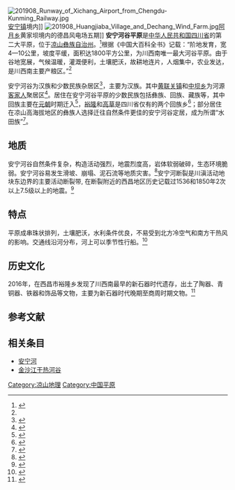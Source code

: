 [[File:201908_Runway_of_Xichang_Airport_from_Chengdu-Kunming_Railway.jpg|thumb]][[安宁镇_(西昌市)|安宁镇]]境内]]
[[File:201908_Huangjiaba_Village_and_Dechang_Wind_Farm.jpg|thumb]][[阿月乡|阿月乡]]黄家坝境内的德昌风电场五期]]
'''安宁河谷平原'''是[[中华人民共和国|中华人民共和国]][[四川省|四川省]]的第二大平原，位于[[凉山彝族自治州|凉山彝族自治州]]。<ref>{{cite news|title=安宁河谷平原的血脉——安宁河|url=http://roll.sohu.com/20111211/n328629663.shtml|accessdate=2017-01-08|agency=搜狐|publisher=凉山日报|date=2011年12月11日|archive-date=2019-07-30|archive-url=https://web.archive.org/web/20190730050929/http://roll.sohu.com/20111211/n328629663.shtml|dead-url=no}}</ref>根据《中国大百科全书》记载：“阶地发育，宽4—10公里，坡度平缓，面积达1800平方公里，为川西南唯一最大河谷平原。由于谷地宽展，气候温暖，灌溉便利，土壤肥沃，故耕地连片，人烟集中，农业发达，是川西南主要产粮区。”<ref name="anningke" />

安宁河谷为汉族和少数民族杂居区<ref>{{cite news|title=凉山彝族自治州概况|url=http://www.scrcgz.com/e_sichuan/114.html|publisher=四川人才工作网|accessdate=2019-09-25|archive-date=2019-09-25|archive-url=https://web.archive.org/web/20190925054243/http://www.scrcgz.com/e_sichuan/114.html|dead-url=no}}</ref>，主要为汉族。其中[[黄联关镇|黄联关镇]]和[[中坝乡_(西昌市)|中坝乡]]为河源[[客家人|客家人]]聚居区<ref>{{cite news|title=四川大凉山的河源客家人|url=http://www.kejialianmeng.com/portal.php?mod=view&aid=4503|publisher=客家联盟|date=2009-02-14|accessdate=2019-09-25|archive-date=2020-02-18|archive-url=https://web.archive.org/web/20200218081913/http://www.kejialianmeng.com/portal.php?mod=view&aid=4503|dead-url=no}}</ref>。居住在安宁河谷平原的少数民族包括彝族、回族、藏族等，其中回族主要在[[元朝|元朝]]时期迁入<ref>{{cite journal|author=杨思久|title=凉山地区回族源流考|work=西南民族大学学报(人文社科版)|year=1983}}</ref>，[[裕隆回族乡|裕隆]]和[[高草回族乡|高草]]是四川省仅有的两个回族乡<ref>{{cite web|title=“谁不说咱家乡好”魅力西昌竞演初赛第六场播出|url=http://www.lsz.gov.cn/xxgk/zdlyxxgk/ggwhty/201807/t20180709_560573.html|publisher=凉山彝族自治州人民政府|date=2018-07-09|access-date=2019-09-25|archive-date=2019-09-25|archive-url=https://web.archive.org/web/20190925052729/http://www.lsz.gov.cn/xxgk/zdlyxxgk/ggwhty/201807/t20180709_560573.html|dead-url=no}}</ref>；部分居住在凉山高海拔地区的彝族人选择迁往自然条件更佳的安宁河谷定居，成为所谓“水田族”<ref>{{cite news|title=彝家搬下山，喜做“水田族”|url=http://www.xinhuanet.com/local/2019-07/11/c_1124740982.htm|publisher=新华网|date=2019-07-11|accessdate=2019-09-25|archive-date=2020-08-11|archive-url=https://web.archive.org/web/20200811115449/http://www.xinhuanet.com/local/2019-07/11/c_1124740982.htm|dead-url=no}}</ref>。
==地质==
安宁河谷自然条件复杂，构造活动强烈，地震烈度高，岩体软弱破碎，生态环境脆弱。安宁河谷易发生滑坡、崩塌、泥石流等地质灾害。<ref name="地质学报">{{cite journal|author1=常晓军 1 ，丁 俊 1 ，魏伦武 1 ，王德伟 1|coauthors=毛 郁 2 ，鄢 毅 2|title=四川安宁河流域地质灾害发育分布规律浅析|journal=地质学报|date=2008年3月|volume=28|issue=1|pages=1}}</ref>安宁河断裂是川滇活动地块东边界的主要活动断裂带, 在断裂附近的西昌地区历史记载过1536和1850年2次以上7.5级以上的地震。<ref name="中国科学">{{cite journal|author1=冉勇康|coauthors=陈立春, 程建武, 宫会玲|title=安宁河断裂冕宁以北晚第四纪地表变形与强震 破裂行为|journal=中国科学|date=2008 年|volume=38|issue=5|pages=543 ~ 554|accessdate=2017-01-08}}</ref>
==特点==
平原成串珠状排列，土壤肥沃，水利条件优良，不易受到北方冷空气和南方干热风的影响。交通线沿河分布，河上可以季节性行船。<ref name="anningke">{{cite journal|author1=冯广宏|title=颛顼出自安宁河谷考|journal=文史杂志|date=2013年|issue=第1期|accessdate=2017-01-08}}</ref>
==历史文化==
2016年，在西昌市裕隆乡发现了川西南最早的新石器时代遗存，出土了陶器、青铜器、铁器和饰品等文物，主要为新石器时代晚期至商周时期文物。<ref name="文物">{{cite news|title=川西南重大考古发现：安宁河谷平原 先秦时期聚落遗址 绵延百余公里|url=http://sc.people.com.cn/n2/2016/1219/c379470-29479931.html|accessdate=2017-01-08|agency=人民网|publisher=成都商报电子版|date=2016年12月19日}}</ref>
==参考文献==
{{reflist}}
==相关条目==
*[[安宁河|安宁河]]
*[[金沙江干热河谷|金沙江干热河谷]]

[[Category:凉山地理|Category:凉山地理]]
[[Category:中国平原|Category:中国平原]]
